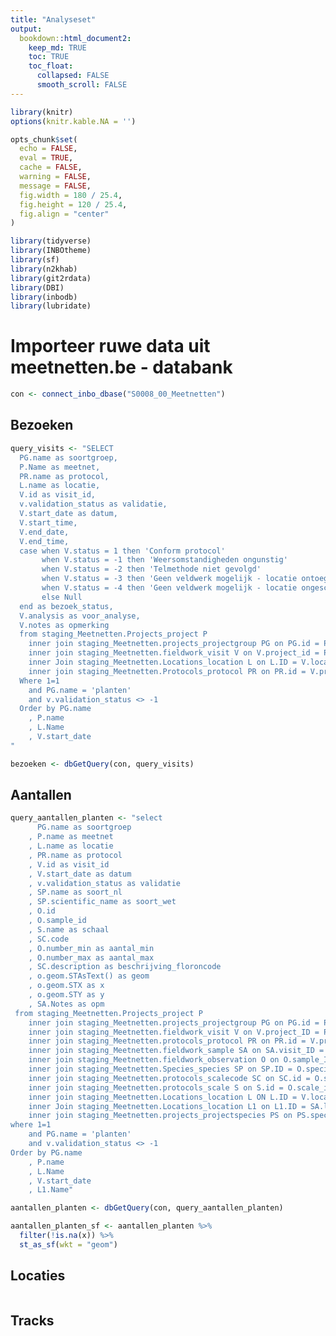 ```yaml
---
title: "Analyseset"
output:
  bookdown::html_document2:
    keep_md: TRUE
    toc: TRUE
    toc_float:
      collapsed: FALSE
      smooth_scroll: FALSE
---
```


```r
library(knitr)
options(knitr.kable.NA = '')

opts_chunk$set(
  echo = FALSE, 
  eval = TRUE,
  cache = FALSE,
  warning = FALSE,
  message = FALSE,
  fig.width = 180 / 25.4,
  fig.height = 120 / 25.4,
  fig.align = "center"
)

```

```r

library(tidyverse)
library(INBOtheme)
library(sf)
library(n2khab)
library(git2rdata)
library(DBI)
library(inbodb)
library(lubridate)

```

# Importeer ruwe data uit meetnetten.be - databank

```r

con <- connect_inbo_dbase("S0008_00_Meetnetten")

```

## Bezoeken

```r

query_visits <- "SELECT 
  PG.name as soortgroep, 
  P.Name as meetnet,
  PR.name as protocol, 
  L.name as locatie,
  V.id as visit_id,
  v.validation_status as validatie,
  V.start_date as datum, 
  V.start_time, 
  V.end_date,
  V.end_time, 
  case when V.status = 1 then 'Conform protocol'
       when V.status = -1 then 'Weersomstandigheden ongunstig'
       when V.status = -2 then 'Telmethode niet gevolgd'
       when V.status = -3 then 'Geen veldwerk mogelijk - locatie ontoegankelijk'
       when V.status = -4 then 'Geen veldwerk mogelijk - locatie ongeschikt'
       else Null
  end as bezoek_status, 
  V.analysis as voor_analyse,
  V.notes as opmerking
  from staging_Meetnetten.Projects_project P
    inner join staging_Meetnetten.projects_projectgroup PG on PG.id = P.group_id
    inner join staging_Meetnetten.fieldwork_visit V on V.project_id = P.id
    inner Join staging_Meetnetten.Locations_location L on L.ID = V.location_ID
    inner join staging_Meetnetten.Protocols_protocol PR on PR.id = V.protocol_ID
  Where 1=1
    and PG.name = 'planten'
    and v.validation_status <> -1
  Order by PG.name
    , P.name
    , L.Name
    , V.start_date
"

bezoeken <- dbGetQuery(con, query_visits)

```

## Aantallen

```r

query_aantallen_planten <- "select 
      PG.name as soortgroep
    , P.name as meetnet
    , L.name as locatie
    , PR.name as protocol
    , V.id as visit_id
    , V.start_date as datum
    , v.validation_status as validatie
    , SP.name as soort_nl
    , SP.scientific_name as soort_wet
    , O.id
    , O.sample_id
    , S.name as schaal
    , SC.code
    , O.number_min as aantal_min
    , O.number_max as aantal_max
    , SC.description as beschrijving_floroncode
    , o.geom.STAsText() as geom
    , o.geom.STX as x
    , o.geom.STY as y
    , SA.Notes as opm
 from staging_Meetnetten.Projects_project P
    inner join staging_Meetnetten.projects_projectgroup PG on PG.id = P.group_id
    inner join staging_Meetnetten.fieldwork_visit V on V.project_ID = P.ID
    inner join staging_Meetnetten.protocols_protocol PR on PR.id = V.protocol_id
    inner join staging_Meetnetten.fieldwork_sample SA on SA.visit_ID = V.ID
    inner join staging_Meetnetten.fieldwork_observation O on O.sample_ID = SA.ID
    inner join staging_Meetnetten.Species_species SP on SP.ID = O.species_id
    inner join staging_Meetnetten.protocols_scalecode SC on SC.id = O.scale_code_id
    inner join staging_Meetnetten.protocols_scale S on S.id = O.scale_id
    inner join staging_Meetnetten.Locations_location L ON L.ID = V.location_ID
    inner Join staging_Meetnetten.Locations_location L1 on L1.ID = SA.location_id
    inner join staging_Meetnetten.projects_projectspecies PS on PS.species_ID = O.species_ID and PS.project_ID = P.ID
where 1=1
    and PG.name = 'planten'
    and v.validation_status <> -1
Order by PG.name
    , P.name
    , L.Name
    , V.start_date
    , L1.Name"

aantallen_planten <- dbGetQuery(con, query_aantallen_planten)

aantallen_planten_sf <- aantallen_planten %>%
  filter(!is.na(x)) %>%
  st_as_sf(wkt = "geom")

```

## Locaties

```r


```

## Tracks

```r

```

